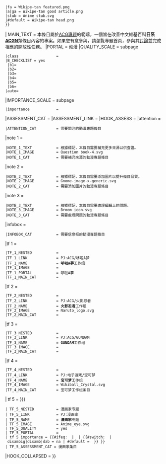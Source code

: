 {{WPBannerMeta
|PROJECT                = ACG
 |BANNER_NAME           = Template:ACG專題
 |substcheck            = <includeonly>{{subst:</includeonly><includeonly>substcheck}}</includeonly>
 |small                 = {{{small|}}}
 |category              = {{{category|¬}}}
 |listas                = {{{listas|}}}
|PROJECT_LINK           = PJ:ACG
|IMAGE_LEFT             = {{#switch: {{#invoke:Class/convert|main|1={{{class}}} }}<!-- 學英文維基，根據不同品質條目顯示不同圖片 -->
 |fa = Wikipe-tan featured.png
 |a|ga = Wikipe-tan good article.png
 |stub = Anime stub.svg
 |#default = Wikipe-tan head.png
 }}
| MAIN_TEXT = 本條目屬於[[PJ:ACG|ACG專題]]的範疇，一個旨在改善中文維基百科'''日系[[ACGN]]'''類條目內容的專案。如果您有意參與，請瀏覽專題首頁，參與其[[PJT:ACG|討論]]並完成相應的開放性任務。
|PORTAL                 = 动漫
|QUALITY_SCALE          = subpage
 |class                 = {{{class|}}}
 |B_CHECKLIST = yes
  |b1={{{b1|}}}
  |b2={{{b2|}}}
  |b3={{{b3|}}}
  |b4={{{b4|}}}
  |b5={{{b5|}}}
  |b6={{{b6|}}}
 |auto={{{auto|}}}
|IMPORTANCE_SCALE       = subpage
 |importance            = {{{importance|}}}
|ASSESSMENT_CAT         = 
|ASSESSMENT_LINK        = 
|HOOK_ASSESS = {{WPBannerMeta/hooks/bchecklist
 |BANNER_NAME=Template:ACG專題 
 |category={{{category|¬}}}
 |class={{{class|}}}
  |b1={{{b1|}}}
  |b2={{{b2|}}}
  |b3={{{b3|}}}
  |b4={{{b4|}}}
  |b5={{{b5|}}}
  |b6={{{b6|}}}
 |ASSESSMENT_LINK     = PJ:ACG/評級
 }}{{WPBannerMeta/hooks/qualimpintersect
 | BANNER_NAME = Template:ACG專題
 | QUALITY_SCALE = subpage
  | class = {{{class|}}}
   |b1={{{b1|}}}
   |b2={{{b2|}}}
   |b3={{{b3|}}}
   |b4={{{b4|}}}
   |b5={{{b5|}}}
   |b6={{{b6|}}}
 | IMPORTANCE_SCALE = subpage
  | importance = {{{importance|}}}
 | category = {{{category|¬}}}
 | ASSESSMENT_CAT = ACG条目
 | SUPPRESS_NA = yes
 }}
|attention              = {{{attention|}}}
 |ATTENTION_CAT         = 需要關注的動漫專題條目
|note 1                 = {{{ref|}}}
 |NOTE_1_TEXT           = 根據標記，本條目需要補充更多來源以供查證。
 |NOTE_1_IMAGE          = Question book-4.svg
 |NOTE_1_CAT            = 需要補充來源的動漫專題條目
|note 2                 = {{{photo|}}}
 |NOTE_2_TEXT           = 根據標記，本條目需要添加圖片以提升條目品質。
 |NOTE_2_IMAGE          = Gnome-image-x-generic.svg
 |NOTE_2_CAT            = 需要添加圖片的動漫專題條目
|note 3                 = {{{problem|}}}
 |NOTE_3_TEXT           = 根據標記，本條目需要處理編輯上的問題。
 |NOTE_3_IMAGE          = Broom icon.svg
 |NOTE_3_CAT            = 需要處理問題的動漫專題條目
|infobox                = {{{needs-infobox|}}}
 |INFOBOX_CAT           = 需要信息框的動漫專題條目
|tf 1                   = {{{Doraemon|}}}
 |TF_1_NESTED           =
 |TF_1_LINK             = PJ:ACG/哆啦A梦
 |TF_1_NAME             = '''哆啦A夢'''工作组
 |TF_1_IMAGE            = 
 |TF_1_PORTAL           = 哆啦A夢
 |TF_1_MAIN_CAT         = 
|tf 2                   = {{{Naruto|}}}
 |TF_2_NESTED           =
 |TF_2_LINK             = PJ:ACG/火影忍者
 |TF_2_NAME             = '''火影忍者'''工作组
 |TF_2_IMAGE            = Naruto_logo.svg
 |TF_2_MAIN_CAT         = 
|tf 3                   = {{{Gundam|}}}
 |TF_3_NESTED           =
 |TF_3_LINK             = PJ:ACG/GUNDAM
 |TF_3_NAME             = '''GUNDAM'''工作组
 |TF_3_IMAGE            = 
 |TF_3_MAIN_CAT         =
|tf 4                   = {{{Pokemon|}}}
 |TF_4_NESTED           =
 |TF_4_LINK             = PJ:电子游戏/宝可梦
 |TF_4_NAME             = '''宝可梦'''工作组
 |TF_4_IMAGE            = Wikiball_Crystal.svg
 |TF_4_MAIN_CAT         = 宝可梦工作组条目
| tf 5 = {{{Mangaka|{{{漫畫家|}}}}}}
 | TF_5_NESTED          = 漫画家专题
 | TF_5_LINK            = PJ:漫画家
 | TF_5_NAME            = '''漫画家'''专题
 | TF_5_IMAGE           = Anime_eye.svg
 | TF_5_QUALITY         = yes
 | TF_5_PORTAL          = 
 | tf 5 importance = {{#ifeq: {{ns:1}} | {{NAMESPACE}} | {{#switch: {{lc: {{{class}}} }} | disambig|disamb|dab = na | #default = {{{Mangaka-importance|}}} }} }}
 | TF_5_ASSESSMENT_CAT = 漫画家条目
|HOOK_COLLAPSED         = {{WPBannerMeta/hooks/notecounter
 |category              = {{{category|¬}}}
 |BANNER_NAME           = Template:ACG專題
 }}
}}<noinclude>
{{documentation}}
</noinclude>